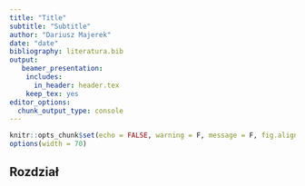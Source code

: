 ```yaml
---
title: "Title"
subtitle: "Subtitle"
author: "Dariusz Majerek"
date: "date"
bibliography: literatura.bib
output:
   beamer_presentation: 
    includes:
      in_header: header.tex
    keep_tex: yes
editor_options: 
  chunk_output_type: console
---
```


```r
knitr::opts_chunk$set(echo = FALSE, warning = F, message = F, fig.align = 'center')
options(width = 70)
```

## Rozdział